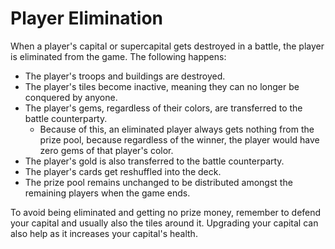 # Player Elimination

When a player's capital or supercapital gets destroyed in a battle, the player is eliminated from the game. The following happens:

- The player's troops and buildings are destroyed.
- The player's tiles become inactive, meaning they can no longer be conquered by anyone.
- The player's gems, regardless of their colors, are transferred to the battle counterparty.
  - Because of this, an eliminated player always gets nothing from the prize pool, because regardless of the winner, the player would have zero gems of that player's color.
- The player's gold is also transferred to the battle counterparty.
- The player's cards get reshuffled into the deck.
- The prize pool remains unchanged to be distributed amongst the remaining players when the game ends.

To avoid being eliminated and getting no prize money, remember to defend your capital and usually also the tiles around it. Upgrading your capital can also help as it increases your capital's health.